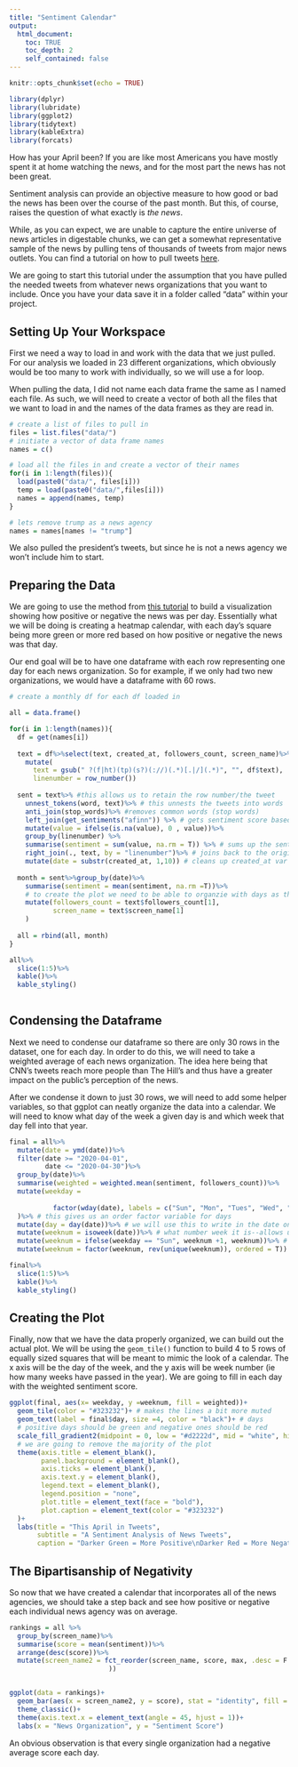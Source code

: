 ```yaml
---
title: "Sentiment Calendar"
output:
  html_document:
    toc: TRUE
    toc_depth: 2
    self_contained: false
---
```


```r
knitr::opts_chunk$set(echo = TRUE)

library(dplyr)
library(lubridate)
library(ggplot2)
library(tidytext)
library(kableExtra)
library(forcats)

```

How has your April been? If you are like most Americans you have mostly spent it at home watching the news, and for the most part the news has not been great. 

Sentiment analysis can provide an objective measure to how good or bad the news has been over the course of the past month. But this, of course, raises the question of what exactly is *the news*. 

While, as you can expect, we are unable to capture the entire universe of news articles in digestable chunks, we can get a somewhat representative sample of the news by pulling tens of thousands of tweets from major news outlets. You can find a tutorial on how to pull tweets [here](https://nlp-working-group.netlify.app/nlp/twitter-tutorial.html). 

We are going to start this tutorial under the assumption that you have pulled the needed tweets from whatever news organizations that you want to include. Once you have your data save it in a folder called "data" within your project. 

## Setting Up Your Workspace

First we need a way to load in and work with the data that we just pulled. For our analysis we loaded in 23 different organizations, which obviously would be too many to work with individually, so we will use a for loop. 

When pulling the data, I did not name each data frame the same as I named each file. As such, we will need to create a vector of both all the files that we want to load in and the names of the data frames as they are read in. 

```r
# create a list of files to pull in
files = list.files("data/")
# initiate a vector of data frame names
names = c()

# load all the files in and create a vector of their names
for(i in 1:length(files)){
  load(paste0("data/", files[i]))
  temp = load(paste0("data/",files[i]))
  names = append(names, temp)
}

# lets remove trump as a news agency
names = names[names != "trump"]
```

We also pulled the president's tweets, but since he is not a news agency we won't include him to start. 

## Preparing the Data

We are going to use the method from [this tutorial](https://corydonbaylor.github.io/visualizations/twitter_viz.html) to build a visualization showing how positive or negative the news was per day. Essentially what we will be doing is creating a heatmap calendar, with each day's square being more green or more red based on how positive or negative the news was that day.

Our end goal will be to have one dataframe with each row representing one day for each news organization. So for example, if we only had two new organizations, we would have a dataframe with 60 rows.  

```r
# create a monthly df for each df loaded in

all = data.frame()

for(i in 1:length(names)){
  df = get(names[i])
  
  text = df%>%select(text, created_at, followers_count, screen_name)%>%
    mutate(
      text = gsub(" ?(f|ht)(tp)(s?)(://)(.*)[.|/](.*)", "", df$text),
      linenumber = row_number())
  
  sent = text%>% #this allows us to retain the row number/the tweet
    unnest_tokens(word, text)%>% # this unnests the tweets into words
    anti_join(stop_words)%>% #removes common words (stop words)
    left_join(get_sentiments("afinn")) %>% # gets sentiment score based on afinn dictionary
    mutate(value = ifelse(is.na(value), 0 , value))%>%
    group_by(linenumber) %>% 
    summarise(sentiment = sum(value, na.rm = T)) %>% # sums up the sentment to the tweet level 
    right_join(., text, by = "linenumber")%>% # joins back to the original dataset with the sentiment score
    mutate(date = substr(created_at, 1,10)) # cleans up created_at var
  
  month = sent%>%group_by(date)%>%
    summarise(sentiment = mean(sentiment, na.rm =T))%>%
    # to create the plot we need to be able to organzie with days as the columns and week number as the rows
    mutate(followers_count = text$followers_count[1],
           screen_name = text$screen_name[1]
    )
  
  all = rbind(all, month)
}

all%>%
  slice(1:5)%>%
  kable()%>%
  kable_styling()
  
```

## Condensing the Dataframe

Next we need to condense our dataframe so there are only 30 rows in the dataset, one for each day. In order to do this, we will need to take a weighted average of each news organization. The idea here being that CNN's tweets reach more people than The Hill's and thus have a greater impact on the public's perception of the news. 

After we condense it down to just 30 rows, we will need to add some helper variables, so that ggplot can neatly organize the data into a calendar. We will need to know what day of the week a given day is and which week that day fell into that year. 

```r

final = all%>%
  mutate(date = ymd(date))%>%
  filter(date >= "2020-04-01", 
         date <= "2020-04-30")%>%
  group_by(date)%>%
  summarise(weighted = weighted.mean(sentiment, followers_count))%>%
  mutate(weekday =  
           
           factor(wday(date), labels = c("Sun", "Mon", "Tues", "Wed", "Thu", "Fri", "Sat"))
  )%>% # this gives us an order factor variable for days
  mutate(day = day(date))%>% # we will use this to write in the date on the squares
  mutate(weeknum = isoweek(date))%>% # what number week it is--allows us to group days into weeks
  mutate(weeknum = ifelse(weekday == "Sun", weeknum +1, weeknum))%>% # iso says that monday is the first day of the week but we want sunday to be the first day
  mutate(weeknum = factor(weeknum, rev(unique(weeknum)), ordered = T))

final%>%
  slice(1:5)%>%
  kable()%>%
  kable_styling()

```

## Creating the Plot

Finally, now that we have the data properly organized, we can build out the actual plot. We will be using the `geom_tile()` function to build 4 to 5 rows of equally sized squares that will be meant to mimic the look of a calendar. The x axis will be the day of the week, and the y axis will be week number (ie how many weeks have passed in the year). We are going to fill in each day with the weighted sentiment score. 

```r

ggplot(final, aes(x= weekday, y =weeknum, fill = weighted))+ 
  geom_tile(color = "#323232")+ # makes the lines a bit more muted
  geom_text(label = final$day, size =4, color = "black")+ # days
  # positive days should be green and negative ones should be red
  scale_fill_gradient2(midpoint = 0, low = "#d2222d", mid = "white", high = "#238823")+ 
  # we are going to remove the majority of the plot 
  theme(axis.title = element_blank(),
        panel.background = element_blank(),
        axis.ticks = element_blank(),
        axis.text.y = element_blank(),
        legend.text = element_blank(),
        legend.position = "none",
        plot.title = element_text(face = "bold"),
        plot.caption = element_text(color = "#323232")
  )+
  labs(title = "This April in Tweets", 
       subtitle = "A Sentiment Analysis of News Tweets",
       caption = "Darker Green = More Positive\nDarker Red = More Negative")


```

## The Bipartisanship of Negativity

So now that we have created a calendar that incorporates all of the news agencies, we should take a step back and see how positive or negative each individual news agency was on average. 

```r

rankings = all %>%
  group_by(screen_name)%>%
  summarise(score = mean(sentiment))%>%
  arrange(desc(score))%>%
  mutate(screen_name2 = fct_reorder(screen_name, score, max, .desc = F
                         ))


ggplot(data = rankings)+
  geom_bar(aes(x = screen_name2, y = score), stat = "identity", fill = "#8b1700")+
  theme_classic()+
  theme(axis.text.x = element_text(angle = 45, hjust = 1))+
  labs(x = "News Organization", y = "Sentiment Score")


```

An obvious observation is that every single organization had a negative average score each day. 